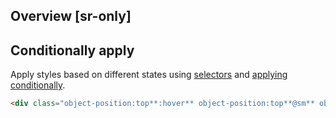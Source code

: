 ## Overview [sr-only]
<Overview/>

## Conditionally apply
Apply styles based on different states using [selectors](/guide/state-selectors) and [applying conditionally](/guide/applying-conditionally).
```html
<div class="object-position:top**:hover** object-position:top**@sm** object-position:top**@dark** object-position:top**@print**">…</div>
```

